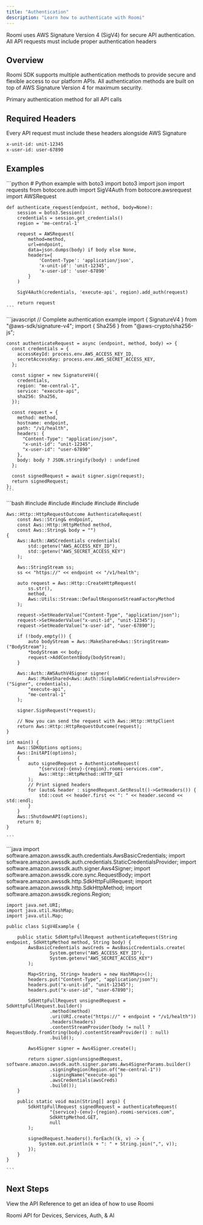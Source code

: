 ```yaml
---
title: "Authentication"
description: "Learn how to authenticate with Roomi"
---
```


<Check>
  Roomi uses AWS Signature Version 4 (SigV4) for secure API authentication. All API requests must include proper authentication headers
</Check>

## Overview

Roomi SDK supports multiple authentication methods to provide secure and flexible access to our platform APIs. All authentication methods are built on top of AWS Signature Version 4 for maximum security.

<Card title="AWS SigV4" icon="shield">
  Primary authentication method for all API calls
</Card>

## Required Headers

<Note>
  Every API request must include these headers alongside AWS Signature

  ```bash Required Headers
  x-unit-id: unit-12345
  x-user-id: user-67890
  ```
</Note>

## Examples

<AccordionGroup>
  <Accordion title="Python">
    ```python
    # Python example with boto3
    import boto3
    import json
    import requests
    from botocore.auth import SigV4Auth
    from botocore.awsrequest import AWSRequest
    
    def authenticate_request(endpoint, method, body=None):
        session = boto3.Session()
        credentials = session.get_credentials()
        region = 'me-central-1'
        
        request = AWSRequest(
            method=method,
            url=endpoint,
            data=json.dumps(body) if body else None,
            headers={
                'Content-Type': 'application/json',
                'x-unit-id': 'unit-12345',
                'x-user-id': 'user-67890'
            }
        )
        
        SigV4Auth(credentials, 'execute-api', region).add_auth(request)
        
        return request
    ```
  </Accordion>
  <Accordion title="JavaScript/Node.js">
    ```javascript
    // Complete authentication example
    import { SignatureV4 } from "@aws-sdk/signature-v4";
    import { Sha256 } from "@aws-crypto/sha256-js";
    
    const authenticateRequest = async (endpoint, method, body) => {
      const credentials = {
        accessKeyId: process.env.AWS_ACCESS_KEY_ID,
        secretAccessKey: process.env.AWS_SECRET_ACCESS_KEY,
      };
    
      const signer = new SignatureV4({
        credentials,
        region: "me-central-1",
        service: "execute-api",
        sha256: Sha256,
      });
    
      const request = {
        method: method,
        hostname: endpoint,
        path: "/v1/health",
        headers: {
          "Content-Type": "application/json",
          "x-unit-id": "unit-12345",
          "x-user-id": "user-67890"
        },
        body: body ? JSON.stringify(body) : undefined
      };
    
      const signedRequest = await signer.sign(request);
      return signedRequest;
    };
    ```
  </Accordion>
  <Accordion title="C++">
    ```bash
    #include <aws/core/Aws.h>
    #include <aws/core/auth/AWSCredentials.h>
    #include <aws/core/http/HttpRequest.h>
    #include <aws/core/auth/AWSAuthSigner.h>
    #include <aws/core/utils/memory/stl/AWSStringStream.h>
    
    Aws::Http::HttpRequestOutcome AuthenticateRequest(
        const Aws::String& endpoint,
        const Aws::Http::HttpMethod method,
        const Aws::String& body = "")
    {
        Aws::Auth::AWSCredentials credentials(
            std::getenv("AWS_ACCESS_KEY_ID"),
            std::getenv("AWS_SECRET_ACCESS_KEY")
        );
    
        Aws::StringStream ss;
        ss << "https://" << endpoint << "/v1/health";
    
        auto request = Aws::Http::CreateHttpRequest(
            ss.str(),
            method,
            Aws::Utils::Stream::DefaultResponseStreamFactoryMethod
        );
    
        request->SetHeaderValue("Content-Type", "application/json");
        request->SetHeaderValue("x-unit-id", "unit-12345");
        request->SetHeaderValue("x-user-id", "user-67890");
    
        if (!body.empty()) {
            auto bodyStream = Aws::MakeShared<Aws::StringStream>("BodyStream");
            *bodyStream << body;
            request->AddContentBody(bodyStream);
        }
    
        Aws::Auth::AWSAuthV4Signer signer(
            Aws::MakeShared<Aws::Auth::SimpleAWSCredentialsProvider>("Signer", credentials),
            "execute-api",
            "me-central-1"
        );
    
        signer.SignRequest(*request);
    
        // Now you can send the request with Aws::Http::HttpClient
        return Aws::Http::HttpRequestOutcome(request);
    }
    
    int main() {
        Aws::SDKOptions options;
        Aws::InitAPI(options);
        {
            auto signedRequest = AuthenticateRequest(
                "{service}-{env}-{region}.roomi-services.com",
                Aws::Http::HttpMethod::HTTP_GET
            );
            // Print signed headers
            for (auto& header : signedRequest.GetResult()->GetHeaders()) {
                std::cout << header.first << ": " << header.second << std::endl;
            }
        }
        Aws::ShutdownAPI(options);
        return 0;
    }
    
    ```
  </Accordion>
  <Accordion title="Java">
    ```java
    import software.amazon.awssdk.auth.credentials.AwsBasicCredentials;
    import software.amazon.awssdk.auth.credentials.StaticCredentialsProvider;
    import software.amazon.awssdk.auth.signer.Aws4Signer;
    import software.amazon.awssdk.core.sync.RequestBody;
    import software.amazon.awssdk.http.SdkHttpFullRequest;
    import software.amazon.awssdk.http.SdkHttpMethod;
    import software.amazon.awssdk.regions.Region;
    
    import java.net.URI;
    import java.util.HashMap;
    import java.util.Map;
    
    public class SigV4Example {
    
        public static SdkHttpFullRequest authenticateRequest(String endpoint, SdkHttpMethod method, String body) {
            AwsBasicCredentials awsCreds = AwsBasicCredentials.create(
                    System.getenv("AWS_ACCESS_KEY_ID"),
                    System.getenv("AWS_SECRET_ACCESS_KEY")
            );
    
            Map<String, String> headers = new HashMap<>();
            headers.put("Content-Type", "application/json");
            headers.put("x-unit-id", "unit-12345");
            headers.put("x-user-id", "user-67890");
    
            SdkHttpFullRequest unsignedRequest = SdkHttpFullRequest.builder()
                    .method(method)
                    .uri(URI.create("https://" + endpoint + "/v1/health"))
                    .headers(headers)
                    .contentStreamProvider(body != null ? RequestBody.fromString(body).contentStreamProvider() : null)
                    .build();
    
            Aws4Signer signer = Aws4Signer.create();
    
            return signer.sign(unsignedRequest, software.amazon.awssdk.auth.signer.params.Aws4SignerParams.builder()
                    .signingRegion(Region.of("me-central-1"))
                    .signingName("execute-api")
                    .awsCredentials(awsCreds)
                    .build());
        }
    
        public static void main(String[] args) {
            SdkHttpFullRequest signedRequest = authenticateRequest(
                    "{service}-{env}-{region}.roomi-services.com",
                    SdkHttpMethod.GET,
                    null
            );
    
            signedRequest.headers().forEach((k, v) -> {
                System.out.println(k + ": " + String.join(",", v));
            });
        }
    }
    
    ```
  </Accordion>
</AccordionGroup>

## Next Steps

View the API Reference to get an idea of how to use Roomi

<Card title="API Reference" icon="code" href="/api-reference">
  Roomi API for Devices, Services, Auth, & AI
</Card>